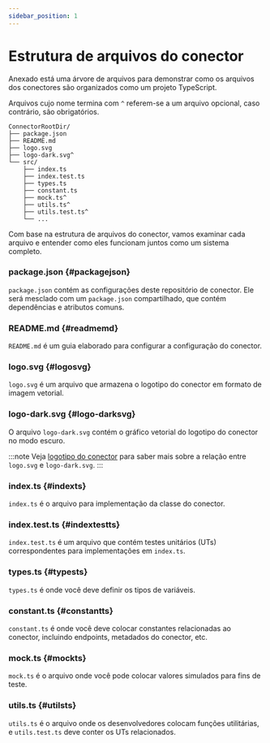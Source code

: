 ```yaml
---
sidebar_position: 1
---
```


# Estrutura de arquivos do conector

Anexado está uma árvore de arquivos para demonstrar como os arquivos dos conectores são organizados como um projeto TypeScript.

Arquivos cujo nome termina com `^` referem-se a um arquivo opcional, caso contrário, são obrigatórios.

```
ConnectorRootDir/
├── package.json
├── README.md
├── logo.svg
├── logo-dark.svg^
└── src/
    ├── index.ts
    ├── index.test.ts
    ├── types.ts
    ├── constant.ts
    ├── mock.ts^
    ├── utils.ts^
    ├── utils.test.ts^
    └── ...
```

Com base na estrutura de arquivos do conector, vamos examinar cada arquivo e entender como eles funcionam juntos como um sistema completo.

### package.json \{#packagejson}

`package.json` contém as configurações deste repositório de conector. Ele será mesclado com um `package.json` compartilhado, que contém dependências e atributos comuns.

### README.md \{#readmemd}

`README.md` é um guia elaborado para configurar a configuração do conector.

### logo.svg \{#logosvg}

`logo.svg` é um arquivo que armazena o logotipo do conector em formato de imagem vetorial.

### logo-dark.svg \{#logo-darksvg}

O arquivo `logo-dark.svg` contém o gráfico vetorial do logotipo do conector no modo escuro.

:::note
Veja [logotipo do conector](/connectors/connector-data-structure/#logo) para saber mais sobre a relação entre `logo.svg` e `logo-dark.svg`.
:::

### index.ts \{#indexts}

`index.ts` é o arquivo para implementação da classe do conector.

### index.test.ts \{#indextestts}

`index.test.ts` é um arquivo que contém testes unitários (UTs) correspondentes para implementações em `index.ts`.

### types.ts \{#typests}

`types.ts` é onde você deve definir os tipos de variáveis.

### constant.ts \{#constantts}

`constant.ts` é onde você deve colocar constantes relacionadas ao conector, incluindo endpoints, metadados do conector, etc.

### mock.ts \{#mockts}

`mock.ts` é o arquivo onde você pode colocar valores simulados para fins de teste.

### utils.ts \{#utilsts}

`utils.ts` é o arquivo onde os desenvolvedores colocam funções utilitárias, e `utils.test.ts` deve conter os UTs relacionados.
